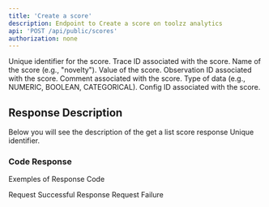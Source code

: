 ```yaml
---
title: 'Create a score'
description: Endpoint to Create a score on toolzz analytics
api: 'POST /api/public/scores'
authorization: none
---
```

<Expandable title="Request">
<ResponseField name="id" type="string" required>
  Unique identifier for the score.
</ResponseField>
<ResponseField name="traceId" type="string" required>
  Trace ID associated with the score.
</ResponseField>
<ResponseField name="name" type="string" required>
  Name of the score (e.g., "novelty").
</ResponseField>
<ResponseField name="value" type="integer" required>
  Value of the score.
</ResponseField>
<ResponseField name="observationId" type="string" required>
  Observation ID associated with the score.
</ResponseField>
<ResponseField name="comment" type="string" required>
  Comment associated with the score.
</ResponseField>
<ResponseField name="dataType" type="string" required>
  Type of data (e.g., NUMERIC, BOOLEAN, CATEGORICAL).
</ResponseField>
<ResponseField name="configId" type="string" required>
  Config ID associated with the score.
</ResponseField>
</Expandable>

## Response Description 
Below you will see the description of the get a list score response
<ResponseField name="id" type="string" required>
  Unique identifier.
</ResponseField>

### Code Response
Exemples of Response Code 

<ResponseField name="200">
  Request Successful Response
</ResponseField>

<ResponseField name="400">
  Request Failure
</ResponseField>

